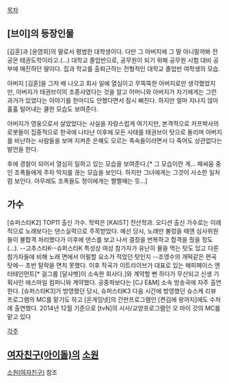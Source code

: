 [[목차]]

== [브이]의 등장인물 ==

[김훈]과 [윤영희]의 딸로서 평범한 대학생이다.
다만 그 아버지에 그 딸 아니랄까봐 전공은 태권도학이라고.(...)
대학교 졸업반으로, 공무원이 되기 위해 공무원 시험 대비 공부에 매진하던 딸이다. 집과 학교를 출퇴근하는 전형적인 대학교 졸업반 여학생의 모습.

아버지 [김훈]을 그저 배 나오고 회사 일에 열심이고 무뚝뚝한 아버지로만 생각했었지만, 아버지가 태권브이의 조종사였다는 것을 알고 어머니와 아버지가 자기에게는 그런 과거가 있었다는 이야기를 한마디도 안했다면서 잠시 삐친다. 하지만 얼마 지나지 않아 훌훌 털어내는 쿨한 모습도 보여준다. 

아버지가 영웅으로서 살았었다는 사실을 자랑스럽게 여기지만, 본격적으로 카프박사의 로봇들이 집중적으로 한국에 나타난 이후에 모든 사태를 태권브이 탓으로 돌리며 아버지를 비난하는 사람들을 보며 지켜준 은혜도 모르는 족속들이라면서 다 죽어도 상관없다는 발언을 한다.

후에 경찰이 되어서 열심히 일하고 있는 모습을 보여준다.[* 그 모습이란 게... 패싸움 중인 조폭들에게 주차 딱지를 끊는 모습을 보인다. 하지만 그녀에게는 그것이 사소한 일처럼 보인다. 아무래도 조폭들도 정이에게는 쩔쩔매는 듯...]



== 가수 ==
[슈퍼스타K2] TOP11 출신 가수. 학력은 [KAIST] 전산학과.
오디션 출신 가수로는 이례적으로 노래보다는 댄스실력으로 주목받았다. 예선 당시, 노래만 불렀을 때엔 심사위원들이 불합격 처리했다가 이후에 댄스를 보고 나서 결정을 번복하고 합격을 줬을 정도(...). --고추스타K--슈퍼스타K 특성상 여성 참가자가 유난히 물을 먹는 탓도 있고 다른 참가자들에 비해 노래 면에서 어필할 요소가 적었던 탓인지 --조영수의 개떡같은 편곡 탓에-- 초반 탈락을 면치 못했다. 이후 작곡가 이트라이브가 대표로 있는 해피페이스 엔터테인먼트[* 걸그룹 [달샤벳]이 소속한 회사다.]와 계약할 뻔 하다가 무산되고 신생 기획사인 에스마일 컴퍼니와 계약했다.
공중파보다는 [CJ E&M] 소속 방송국에 자주 출연한다. [슈퍼스타K3]가 방영했던 당시, 슈퍼스타K3 다음 시간에 방영했던 슈스케 리뷰 프로그램의 MC를 맡기도 하고 [온게임넷]의 간판프로그램인 [켠김에 왕까지]에도 수차례 출연했다. 2014년 12월 기준으로 [tvN]의 시사/교양프로그램인 오 마이 갓의 MC를 맡고 있다

[[각주]]

== [[여자친구(아이돌)]]의 [[소원(여자친구)|소원]] ==

[[소원(여자친구)]] 참조
